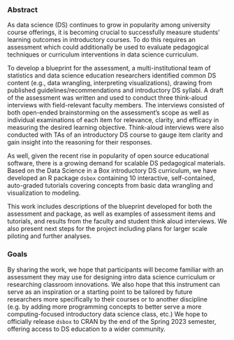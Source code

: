 
### Abstract {.unnumbered}

As data science (DS) continues to grow in popularity among university course offerings, it is becoming crucial to successfully measure students' learning outcomes in introductory courses. To do this requires an assessment which could additionally be used to evaluate pedagogical techniques or curriculum interventions in data science curriculum.

To develop a blueprint for the assessment, a multi-institutional team of statistics and data science education researchers identified common DS content (e.g., data wrangling, interpreting visualizations), drawing from published guidelines/recommendations and introductory DS syllabi. A draft of the assessment was written and used to conduct three think-aloud interviews with field-relevant faculty members. The interviews consisted of both open-ended brainstorming on the assessment's scope as well as individual examinations of each item for relevance, clarity, and efficacy in measuring the desired learning objective. Think-aloud interviews were also conducted with TAs of an introductory DS course to gauge item clarity and gain insight into the reasoning for their responses.

As well, given the recent rise in popularity of open source educational software, there is a growing demand for scalable DS pedagogical materials. Based on the Data Science in a Box introductory DS curriculum, we have developed an R package `dsbox` containing 10 interactive, self-contained, auto-graded tutorials covering concepts from basic data wrangling and visualization to modeling.

This work includes descriptions of the blueprint developed for both the assessment and package, as well as examples of assessment items and tutorials, and results from the faculty and student think aloud interviews. We also present next steps for the project including plans for larger scale piloting and further analyses.

### Goals {.unnumbered}

By sharing the work, we hope that participants will become familiar with an assessment they may use for designing intro data science curriculum or researching classroom innovations. We also hope that this instrument can serve as an inspiration or a starting point to be tailored by future researchers more specifically to their courses or to another discipline (e.g. by adding more programming concepts to better serve a more computing-focused introductory data science class, etc.) We hope to officially release `dsbox` to CRAN by the end of the Spring 2023 semester, offering access to DS education to a wider community.

